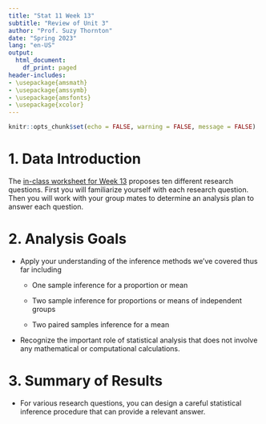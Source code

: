 ```yaml
---
title: "Stat 11 Week 13"
subtitle: "Review of Unit 3" 
author: "Prof. Suzy Thornton"
date: "Spring 2023"
lang: "en-US"
output:
  html_document:
    df_print: paged
header-includes:
- \usepackage{amsmath}
- \usepackage{amssymb}
- \usepackage{amsfonts}
- \usepackage{xcolor}
---
```


```r
knitr::opts_chunk$set(echo = FALSE, warning = FALSE, message = FALSE)
```



# 1. Data Introduction 

The [in-class worksheet for Week 13](https://profsuzy.github.io/Stat11/wk13-wksheet.html) proposes ten different research questions. First you will familiarize yourself with each research question. Then you will work with your group mates to determine an analysis plan to answer each question.


# 2. Analysis Goals  

* Apply your understanding of the inference methods we've covered thus far including 

  * One sample inference for a proportion or mean 
  
  * Two sample inference for proportions or means of independent groups 
  
  * Two paired samples inference for a mean  
  
* Recognize the important role of statistical analysis that does not involve any mathematical or computational calculations.  

# 3. Summary of Results  

* For various research questions, you can design a careful statistical inference procedure that can provide a relevant answer. 
